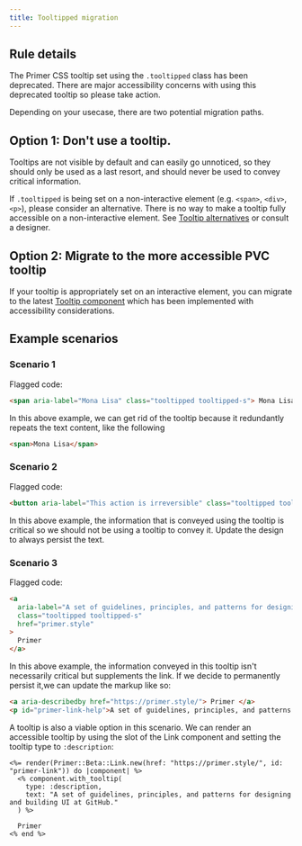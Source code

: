 ```yaml
---
title: Tooltipped migration
---
```



## Rule details

The Primer CSS tooltip set using the `.tooltipped` class has been deprecated. There are major accessibility concerns with using this deprecated tooltip so please take action.

Depending on your usecase, there are two potential migration paths.

## Option 1: Don't use a tooltip.

Tooltips are not visible by default and can easily go unnoticed, so they should only be used as a last resort, and should never be used to convey critical information.

If `.tooltipped` is being set on a non-interactive element (e.g. `<span>`, `<div>`, `<p>`), please consider an alternative. There is no way to make a tooltip fully accessible on a non-interactive element. See [Tooltip alternatives](https://primer.style/components/tooltip#alternatives-to-tooltips) or consult a designer.

## Option 2: Migrate to the more accessible PVC tooltip

If your tooltip is appropriately set on an interactive element, you can migrate to the latest [Tooltip component](https://primer.style/components/tooltip/rails/alpha) which has been implemented with accessibility considerations.

## Example scenarios

### Scenario 1

Flagged code:

```html
<span aria-label="Mona Lisa" class="tooltipped tooltipped-s"> Mona Lisa </span>
```

In this above example, we can get rid of the tooltip because it redundantly repeats the text content, like the following

```html
<span>Mona Lisa</span>
```

### Scenario 2

Flagged code:

```html
<button aria-label="This action is irreversible" class="tooltipped tooltipped-n">Submit</button>
```

In this above example, the information that is conveyed using the tooltip is critical so we should not be using a tooltip to convey it. Update the design to always persist the text.

### Scenario 3

Flagged code:

```html
<a
  aria-label="A set of guidelines, principles, and patterns for designing and building UI at GitHub."
  class="tooltipped tooltipped-s"
  href="primer.style"
>
  Primer
</a>
```

In this above example, the information conveyed in this tooltip isn't necessarily critical but supplements the link. If we decide to permanently persist it,we can update the markup like so:

```html
<a aria-describedby href="https://primer.style/"> Primer </a>
<p id="primer-link-help">A set of guidelines, principles, and patterns for designing and building UI at GitHub.</p>
```

A tooltip is also a viable option in this scenario. We can render an accessible tooltip by using the slot of the Link component and setting the tooltip type to `:description`:

```erb
<%= render(Primer::Beta::Link.new(href: "https://primer.style/", id: "primer-link")) do |component| %>
  <% component.with_tooltip(
    type: :description,
    text: "A set of guidelines, principles, and patterns for designing and building UI at GitHub."
  ) %>

  Primer
<% end %>
```

